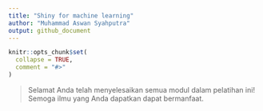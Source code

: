 ```yaml
---
title: "Shiny for machine learning"
author: "Muhammad Aswan Syahputra"
output: github_document
---
```


```r
knitr::opts_chunk$set(
  collapse = TRUE,
  comment = "#>"
)
```
<!-- Baris kode di atas merupakan pengaturan untuk dokumen R Markdown dan tidak akan tercetak pada berkas dokumen akhir -->

> Selamat Anda telah menyelesaikan semua modul dalam pelatihan ini! Semoga ilmu yang Anda dapatkan dapat bermanfaat.
